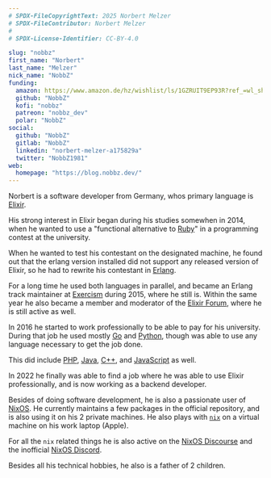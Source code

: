 ```yaml
---
# SPDX-FileCopyrightText: 2025 Norbert Melzer
# SPDX-FileContributor: Norbert Melzer
#
# SPDX-License-Identifier: CC-BY-4.0

slug: "nobbz"
first_name: "Norbert"
last_name: "Melzer"
nick_name: "NobbZ"
funding:
  amazon: https://www.amazon.de/hz/wishlist/ls/1GZRUIT9EP93R?ref_=wl_share
  github: "NobbZ"
  kofi: "nobbz"
  patreon: "nobbz_dev"
  polar: "NobbZ"
social:
  github: "NobbZ"
  gitlab: "NobbZ"
  linkedin: "norbert-melzer-a175829a"
  twitter: "NobbZ1981"
web:
  homepage: "https://blog.nobbz.dev/"
---
```


Norbert is a software developer from Germany, whos primary language is [Elixir].

[Elixir]: https://elixir-lang.org/

His strong interest in Elixir began during his studies somewhen in 2014, when
he wanted to use a "functional alternative to [Ruby]" in a programming contest at
the university.

[Ruby]: https://www.ruby-lang.org/

When he wanted to test his contestant on the designated machine, he found out
that the erlang version installed did not support any released version of Elixir,
so he had to rewrite his contestant in [Erlang].

[Erlang]: https://www.erlang.org/

For a long time he used both languages in parallel, and became an Erlang track
maintainer at [Exercism] during 2015, where he still is. Within the same year
he also became a member and moderator of the [Elixir Forum], where he is still
active as well.

[Exercism]: https://exercism.org/
[Elixir Forum]: https://elixirforum.com/

In 2016 he started to work professionally to be able to pay for his university.
During that job he used mostly [Go] and [Python], though was able to use any
language necessary to get the job done.

[Go]: https://golang.org/
[Python]: https://www.python.org/

This did include [PHP], [Java], [C++], and [JavaScript] as well.

[PHP]: https://www.php.net/
[Java]: https://www.java.com/
[C++]: https://isocpp.org/
[JavaScript]: https://www.javascript.com/

In 2022 he finally was able to find a job where he was able to use Elixir
professionally, and is now working as a backend developer.

Besides of doing software development, he is also a passionate user of [NixOS].
He currently maintains a few packages in the official repository, and is
also using it on his 2 private machines. He also plays with [`nix`] on a virtual
machine on his work laptop (Apple).

[NixOS]: https://nixos.org/
[`nix`]: https://nixos.org/manual/nix/stable/#ch-about-nix

For all the `nix` related things he is also active on the [NixOS Discourse] and
the inofficial [NixOS Discord].

[NixOS Discourse]: https://discourse.nixos.org/
[NixOS Discord]: https://discord.gg/fFQp8hqY

Besides all his technical hobbies, he also is a father of 2 children.
